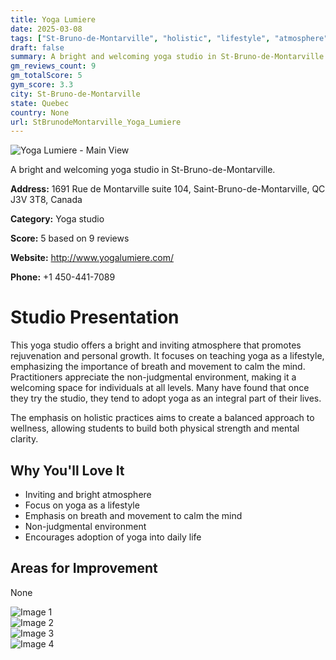 ```yaml
---
title: Yoga Lumiere
date: 2025-03-08
tags: ["St-Bruno-de-Montarville", "holistic", "lifestyle", "atmosphere", "St-Bruno-de-Montarville"]  
draft: false
summary: A bright and welcoming yoga studio in St-Bruno-de-Montarville.
gm_reviews_count: 9
gm_totalScore: 5
gym_score: 3.3
city: St-Bruno-de-Montarville
state: Quebec
country: None
url: StBrunodeMontarville_Yoga_Lumiere
---
```


<div className="aspect-[16/9] relative my-8">
  <img 
    src="https://lh5.googleusercontent.com/p/AF1QipOeyYX_4pSkJ76qxt5Mkkx_UO0A5OO27t4kstR_=w1920-h1080-k-no"
    alt="Yoga Lumiere - Main View"
    className="object-cover absolute inset-0 w-full h-full rounded-lg"
  />
</div>

A bright and welcoming yoga studio in St-Bruno-de-Montarville.

**Address:** 1691 Rue de Montarville suite 104, Saint-Bruno-de-Montarville, QC J3V 3T8, Canada

**Category:** Yoga studio

**Score:** 5 based on 9 reviews

**Website:** http://www.yogalumiere.com/

**Phone:** +1 450-441-7089

# Studio Presentation

This yoga studio offers a bright and inviting atmosphere that promotes rejuvenation and personal growth. It focuses on teaching yoga as a lifestyle, emphasizing the importance of breath and movement to calm the mind. Practitioners appreciate the non-judgmental environment, making it a welcoming space for individuals at all levels. Many have found that once they try the studio, they tend to adopt yoga as an integral part of their lives.

The emphasis on holistic practices aims to create a balanced approach to wellness, allowing students to build both physical strength and mental clarity.

## Why You'll Love It

- Inviting and bright atmosphere
- Focus on yoga as a lifestyle
- Emphasis on breath and movement to calm the mind
- Non-judgmental environment
- Encourages adoption of yoga into daily life

## Areas for Improvement

None

<div className="grid grid-cols-1 xl:grid-cols-2 gap-4 my-8">
<div className="aspect-[4/3] relative"><img src="https://lh5.googleusercontent.com/p/AF1QipN5E0fsmkvfTPFRfcB7Y_yxSCEXPu4bZMzBoL4P=w1920-h1080-k-no" alt="Image 1" className="object-cover absolute inset-0 w-full h-full rounded-lg" /></div>
<div className="aspect-[4/3] relative"><img src="https://lh5.googleusercontent.com/p/AF1QipOHFE6N7Tf0_ZwdC7n6oYu7pUrmbSTUs-Cxlvfh=w1920-h1080-k-no" alt="Image 2" className="object-cover absolute inset-0 w-full h-full rounded-lg" /></div>
<div className="aspect-[4/3] relative"><img src="https://lh5.googleusercontent.com/p/AF1QipN1V0b_tXPcKnDK7iqcnCQQhM-yWL8A8r2umuJ1=w1920-h1080-k-no" alt="Image 3" className="object-cover absolute inset-0 w-full h-full rounded-lg" /></div>
<div className="aspect-[4/3] relative"><img src="https://lh5.googleusercontent.com/p/AF1QipM9TNmlmle4bzlZ6z1YsoGu6h3uZPriIph5qBuS=w1920-h1080-k-no" alt="Image 4" className="object-cover absolute inset-0 w-full h-full rounded-lg" /></div>
</div>